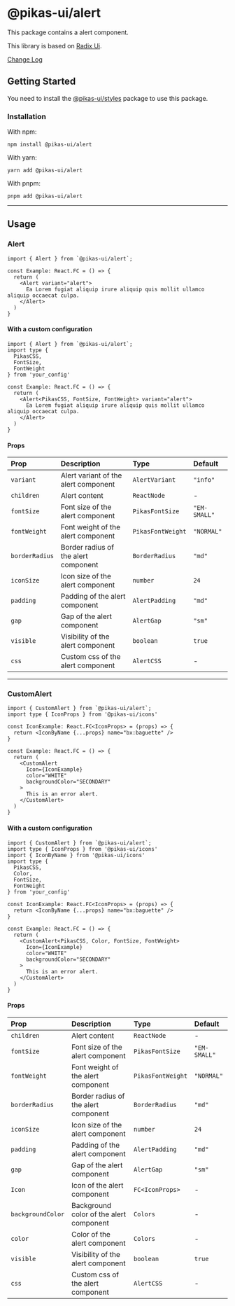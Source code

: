

<NextSeo title="Alert" />

# @pikas-ui/alert

This package contains a alert component.

This library is based on [Radix Ui](https://www.radix-ui.com/).

<a href="https://github.com/Achaak/pikas/blob/main/packages/ui/alert/CHANGELOG.md">
  Change Log
</a>

## Getting Started

You need to install the <a href={stylesLink}>@pikas-ui/styles</a> package to use this package.

### Installation

With npm:

```
npm install @pikas-ui/alert
```

With yarn:

```
yarn add @pikas-ui/alert
```

With pnpm:

```
pnpm add @pikas-ui/alert
```

---

## Usage

### Alert

<AlertExample />

```tsx
import { Alert } from `@pikas-ui/alert`;

const Example: React.FC = () => {
  return (
    <Alert variant="alert">
      Ea Lorem fugiat aliquip irure aliquip quis mollit ullamco aliquip occaecat culpa.
    </Alert>
  )
}
```

#### With a custom configuration

```tsx
import { Alert } from `@pikas-ui/alert`;
import type {
  PikasCSS,
  FontSize,
  FontWeight
} from 'your_config'

const Example: React.FC = () => {
  return (
    <Alert<PikasCSS, FontSize, FontWeight> variant="alert">
      Ea Lorem fugiat aliquip irure aliquip quis mollit ullamco aliquip occaecat culpa.
    </Alert>
  )
}
```

#### Props

| Prop           | Description                          | Type              | Default      |
| :------------- | :----------------------------------- | :---------------- | :----------- |
| `variant`      | Alert variant of the alert component | `AlertVariant`    | `"info"`     |
| `children`     | Alert content                        | `ReactNode`       | -            |
| `fontSize`     | Font size of the alert component     | `PikasFontSize`   | `"EM-SMALL"` |
| `fontWeight`   | Font weight of the alert component   | `PikasFontWeight` | `"NORMAL"`   |
| `borderRadius` | Border radius of the alert component | `BorderRadius`    | `"md"`       |
| `iconSize`     | Icon size of the alert component     | `number`          | `24`         |
| `padding`      | Padding of the alert component       | `AlertPadding`    | `"md"`       |
| `gap`          | Gap of the alert component           | `AlertGap`        | `"sm"`       |
| `visible`      | Visibility of the alert component    | `boolean`         | `true`       |
| `css`          | Custom css of the alert component    | `AlertCSS`        | -            |

---

### CustomAlert

<CustomAlertExample />

```tsx
import { CustomAlert } from `@pikas-ui/alert`;
import type { IconProps } from '@pikas-ui/icons'

const IconExample: React.FC<IconProps> = (props) => {
  return <IconByName {...props} name="bx:baguette" />
}

const Example: React.FC = () => {
  return (
    <CustomAlert
      Icon={IconExample}
      color="WHITE"
      backgroundColor="SECONDARY"
    >
      This is an error alert.
    </CustomAlert>
  )
}
```

#### With a custom configuration

```tsx
import { CustomAlert } from `@pikas-ui/alert`;
import type { IconProps } from '@pikas-ui/icons'
import { IconByName } from '@pikas-ui/icons'
import type {
  PikasCSS,
  Color,
  FontSize,
  FontWeight
} from 'your_config'

const IconExample: React.FC<IconProps> = (props) => {
  return <IconByName {...props} name="bx:baguette" />
}

const Example: React.FC = () => {
  return (
    <CustomAlert<PikasCSS, Color, FontSize, FontWeight>
      Icon={IconExample}
      color="WHITE"
      backgroundColor="SECONDARY"
    >
      This is an error alert.
    </CustomAlert>
  )
}
```

#### Props

| Prop              | Description                             | Type              | Default      |
| :---------------- | :-------------------------------------- | :---------------- | :----------- |
| `children`        | Alert content                           | `ReactNode`       | -            |
| `fontSize`        | Font size of the alert component        | `PikasFontSize`   | `"EM-SMALL"` |
| `fontWeight`      | Font weight of the alert component      | `PikasFontWeight` | `"NORMAL"`   |
| `borderRadius`    | Border radius of the alert component    | `BorderRadius`    | `"md"`       |
| `iconSize`        | Icon size of the alert component        | `number`          | `24`         |
| `padding`         | Padding of the alert component          | `AlertPadding`    | `"md"`       |
| `gap`             | Gap of the alert component              | `AlertGap`        | `"sm"`       |
| `Icon`            | Icon of the alert component             | `FC<IconProps>`   | -            |
| `backgroundColor` | Background color of the alert component | `Colors`          | -            |
| `color`           | Color of the alert component            | `Colors`          | -            |
| `visible`         | Visibility of the alert component       | `boolean`         | `true`       |
| `css`             | Custom css of the alert component       | `AlertCSS`        | -            |
